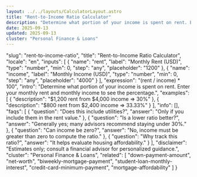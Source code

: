 ```yaml
---
layout: ../../layouts/CalculatorLayout.astro
title: "Rent-to-Income Ratio Calculator"
description: "Determine what portion of your income is spent on rent. Enter your monthly rent and monthly income to see the percentage."
date: 2025-09-13
updated: 2025-09-13
cluster: "Personal Finance & Loans"
---
```


  "slug": "rent-to-income-ratio",
  "title": "Rent-to-Income Ratio Calculator",
  "locale": "en",
  "inputs": [
    {
      "name": "rent",
      "label": "Monthly Rent (USD)",
      "type": "number",
      "min": 0,
      "step": "any",
      "placeholder": "1200"
    },
    {
      "name": "income",
      "label": "Monthly Income (USD)",
      "type": "number",
      "min": 0,
      "step": "any",
      "placeholder": "4000"
    }
  ],
  "expression": "(rent / income) * 100",
  "intro": "Determine what portion of your income is spent on rent. Enter your monthly rent and monthly income to see the percentage.",
  "examples": [
    {
      "description": "$1,200 rent from $4,000 income ⇒ 30%"
    },
    {
      "description": "$800 rent from $2,400 income ⇒ 33.33%"
    }
  ],
  "info": [],
  "faqs": [
    {
      "question": "Does this include utilities?",
      "answer": "Only if you include them in the rent value."
    },
    {
      "question": "Is a lower ratio better?",
      "answer": "Generally yes; many advisors recommend staying under 30%."
    },
    {
      "question": "Can income be zero?",
      "answer": "No, income must be greater than zero to compute the ratio."
    },
    {
      "question": "Why track this ratio?",
      "answer": "It helps evaluate housing affordability."
    }
  ],
  "disclaimer": "Estimates only; consult a financial advisor for personalized guidance.",
  "cluster": "Personal Finance & Loans",
  "related": [
    "down-payment-amount",
    "net-worth",
    "biweekly-mortgage-payment",
    "student-loan-monthly-interest",
    "credit-card-minimum-payment",
    "mortgage-affordability"
  ]
}

<Calculator schema={schema} />
